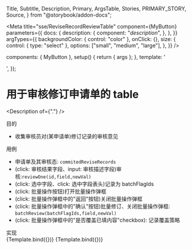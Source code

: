   Title,
  Subtitle,
  Description,
  Primary,
  ArgsTable,
  Stories,
  PRIMARY_STORY,
  Source,
} from "@storybook/addon-docs";

<Meta
  title="sse/ReviseRecordReviewTable"
  component={MyButton}
  parameters={{
    docs: {
      description: {
        component: "_description_",
      },
    },
  }}
  argTypes={{
    backgroundColor: { control: "color" },
    onClick: {},
    size: {
      control: { type: "select" },
      options: ["small", "medium", "large"],
    },
  }}
/>

  components: { MyButton },
  setup() {
    return { args };
  },
  template: '<div><my-button v-bind="args" /></div>',
});

# 用于审核修订申请单的 table

<Description of={"."} />

<Prototype />

<div className="subheading">目的</div>

- 收集审核员对(某申请单)修订记录的审核意见

<div className="subheading">用例</div>

- 申请单及其审核态: `commitedReviseRecords`
- (click: 审核结果字段、input: 审核描述字段)审核:`reviewOne(id,field,newVal)`
- (click: 选中字段、click: 选中字段表头)记录为 batchFlagIds
- (click: 批量操作按钮)打开批量操作弹框
- (click: 批量操作弹框中的"返回"按钮)关闭批量操作弹框
- (click: 批量操作弹框中的"确认"按钮)批量修订、关闭批量操作弹框: `batchReview(batchFlagIds,field,newVal)`
- (click: 批量操作弹框中的"是否覆盖已填内容"checkbox): 记录覆盖策略

<div className="subheading">实现</div>

<Canvas columns={5}>
  <Story name="Secondary" args={{ label: "secondary" }}>
    {Template.bind({})}
  </Story>
  <Story name="Large" args={{ size: "large", label: "Button" }}>
    {Template.bind({})}
  </Story>
</Canvas>

<!--<div className="subheading">使用示例</div>
<Source dark id="." />

<div className="subheading">状态图、类图、序列图等</div>

<Chart />-->

<style>
  {`
    .subheading {
      --mediumdark: '#999999';
      font-weight: 900;
      font-size: 16px;
      color: #999;
      letter-spacing: 6px;
      line-height: 24px;
      text-transform: uppercase;
      margin-bottom: 12px;
      margin-top: 40px;
    }
`}
</style>

